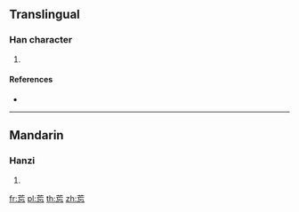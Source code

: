 {{character info/new}}
==Translingual==

===Han character===
{{Han char|rn=140|rad=艸|as=07|sn=13|four=44331|canj=TYVP}}

# {{defn|Han|sort=艸07}}

====References====
* {{Han ref|kx=1036.401|hdz=53224.011|uh=83A3|ud=33699|bh=D75A|bd=55130}}

----

==Mandarin==

===Hanzi===
{{cmn-hanzi|pin=[[wáng]] ([[wang2]])|wg=wang<sup>2</sup>}}

# {{defn|lang=cmn|sort=艸07}}

[[fr:莣]]
[[pl:莣]]
[[th:莣]]
[[zh:莣]]